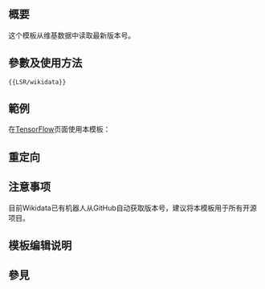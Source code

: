 {{NoteTA|G1=MediaWiki}}{{Documentation subpage}}<!-- 在本行下編輯模板說明 -->

== 概要 ==
{{Uses Wikidata|P348}}
这个模板从维基数据中读取最新版本号。

== 參數及使用方法 ==
<code><nowiki>{{LSR/wikidata}}</nowiki></code>

== 範例 ==
在[[TensorFlow]]页面使用本模板：

{{LSR/wikidata|qid=Q21447895}}
{{reflist}}

== 重定向 ==

== 注意事项 ==
目前Wikidata已有机器人从GitHub自动获取版本号，建议将本模板用于所有开源项目。

== 模板编辑说明 ==

== 參見 ==

<includeonly>{{Sandbox other||<!-- 本行下加入模板的分類 -->

}}</includeonly>